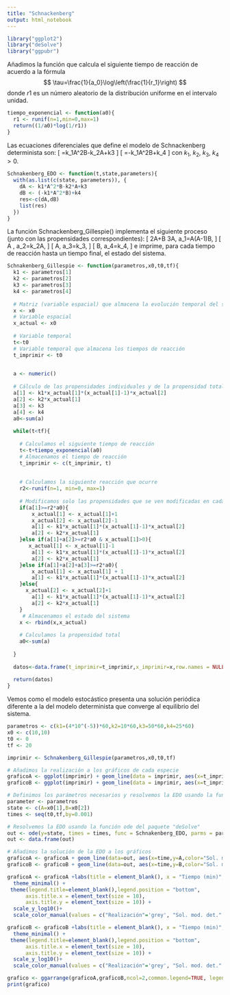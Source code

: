 ---
title: "Schnackenberg"
output: html_notebook
---

```{r}
library("ggplot2")
library("deSolve")
library("ggpubr")
```

Añadimos la función que calcula el siguiente tiempo de reacción de
acuerdo a la fórmula $$
  \tau=\frac{1}{a_0}\log\left(\frac{1}{r_1}\right)
$$ donde $r1$ es un número aleatorio de la distribución uniforme en el
intervalo unidad.

```{r}
tiempo_exponencial <- function(a0){
  r1 <- runif(n=1,min=0,max=1)
  return((1/a0)*log(1/r1))
}
```

Las ecuaciones diferenciales que define el modelo de Schnackenberg determinista son:
\[
  \frac{dA}{dt}=k_1A^2B-k_2A+k3
\]
\[
  \frac{dB}{dt}=-k_1A^2B+k_4
\]
con $k_1$, $k_2$, $k_3$, $k_4>0$.

```{r}
Schnakenberg_EDO <- function(t,state,parameters){
  with(as.list(c(state, parameters)), {
    dA <- k1*A^2*B-k2*A+k3
    dB <- (-k1*A^2*B)+k4
    res<-c(dA,dB)
    list(res)
  })
}
```

La función Schnackenberg_Gillespie() implementa el siguiente proceso 
(junto con las propensidades correspondientes):
\[
  2A+B \rightarrow 3A, \quad a_1=\frac{1}{k_1}A(A-1)B,
\]
\[
  A \rightarrow \emptyset, \quad a_2=k_2A,
\]
\[
  \emptyset \rightarrow A, \quad a_3=k_3,
\]
\[
  \emptyset \rightarrow B, \quad a_4=k_4,
\]
e imprime, para cada tiempo de reacción hasta un tiempo final, el estado del sistema.

```{r}
Schnakenberg_Gillespie <- function(parametros,x0,t0,tf){
  k1 <- parametros[1]
  k2 <- parametros[2]
  k3 <- parametros[3]
  k4 <- parametros[4]
  
  # Matriz (variable espacial) que almacena la evolución temporal del sistema 
  x <- x0
  # Variable espacial
  x_actual <- x0
  
  # Variable temporal
  t<-t0
  # Variable temporal que almacena los tiempos de reacción
  t_imprimir <- t0

  
  a <- numeric()
  
  # Cálculo de las propensidades individuales y de la propensidad total
  a[1] <- k1*x_actual[1]*(x_actual[1]-1)*x_actual[2]
  a[2] <- k2*x_actual[1] 
  a[3] <- k3
  a[4] <- k4
  a0<-sum(a)
  
  while(t<tf){
    
    # Calculamos el siguiente tiempo de reacción
    t<-t+tiempo_exponencial(a0)
    # Almacenamos el tiempo de reacción
    t_imprimir <- c(t_imprimir, t)
    
  
    # Calculamos la siguiente reacción que ocurre
    r2<-runif(n=1, min=0, max=1)
    
    # Modificamos solo las propensidades que se ven modificadas en cada caso
    if(a[1]>=r2*a0){
        x_actual[1] <- x_actual[1]+1
        x_actual[2] <- x_actual[2]-1
        a[1] <- k1*x_actual[1]*(x_actual[1]-1)*x_actual[2]
        a[2] <- k2*x_actual[1] 
    }else if(a[1]+a[2]>=r2*a0 & x_actual[1]>0){
       x_actual[1] <- x_actual[1]-1
        a[1] <- k1*x_actual[1]*(x_actual[1]-1)*x_actual[2]
        a[2] <- k2*x_actual[1] 
    }else if(a[1]+a[2]+a[3]>=r2*a0){
        x_actual[1] <- x_actual[1] + 1
        a[1] <- k1*x_actual[1]*(x_actual[1]-1)*x_actual[2]
    }else{
      x_actual[2] <- x_actual[2]+1
        a[1] <- k1*x_actual[1]*(x_actual[1]-1)*x_actual[2]
        a[2] <- k2*x_actual[1] 
    }
     # Almacenamos el estado del sistema
    x <- rbind(x,x_actual)
    
    # Calculamos la propensidad total
    a0<-sum(a)
    
  }
  
  datos<-data.frame(t_imprimir=t_imprimir,x_imprimir=x,row.names = NULL)
  
  return(datos)
}

```

Vemos como el modelo estocástico presenta una solución periódica diferente 
a la del modelo determinista que converge al equilibrio del sistema.

```{r}
parametros <- c(k1=(4*10^(-5))*60,k2=10*60,k3=50*60,k4=25*60) 
x0 <- c(10,10) 
t0 <- 0
tf <- 20

imprimir <- Schnakenberg_Gillespie(parametros,x0,t0,tf)

# Añadimos la realización a los gráficos de cada especie
graficoA <- ggplot(imprimir) + geom_line(data = imprimir, aes(x=t_imprimir, y=x_imprimir.1, color="Realización"))
graficoB <- ggplot(imprimir) + geom_line(data = imprimir, aes(x=t_imprimir, y=x_imprimir.2, color="Realización"))

# Definimos los parámetros necesarios y resolvemos la EDO usando la función ode() del paquete "deSolve"
parameter <- parametros
state <- c(A=x0[1],B=x0[2])
times <- seq(t0,tf,by=0.001)

# Resolvemos la EDO usando la función ode del paquete "deSolve"
out <- ode(y=state, times = times, func = Schnakenberg_EDO, parms = parametros)
out <- data.frame(out)

# Añadimos la solución de la EDO a los gráficos
graficoA <- graficoA + geom_line(data=out, aes(x=time,y=A,color="Sol. mod. det."))
graficoB <- graficoB + geom_line(data=out, aes(x=time,y=B,color="Sol. mod. det."))

graficoA <- graficoA +labs(title = element_blank(), x = "Tiempo (min)", y = " Número de moléculas de la especie X")+ 
  theme_minimal() +
 theme(legend.title=element_blank(),legend.position = "bottom",
      axis.title.x = element_text(size = 10),  
      axis.title.y = element_text(size = 10)) +
  scale_y_log10()+
  scale_color_manual(values = c("Realización"='grey', "Sol. mod. det." = 2 ),breaks = c("Realización", "Sol. mod. det.")) 

graficoB <- graficoB +labs(title = element_blank(), x = "Tiempo (min)", y = " Número de moléculas de la especie Y")+
  theme_minimal() +
 theme(legend.title=element_blank(),legend.position = "bottom",
      axis.title.x = element_text(size = 10),  
      axis.title.y = element_text(size = 10)) +
  scale_y_log10()+
  scale_color_manual(values = c("Realización"='grey', "Sol. mod. det." = 2 ),breaks = c("Realización", "Sol. mod. det.")) 

grafico <- ggarrange(graficoA,graficoB,ncol=2,common.legend=TRUE, legend="bottom")
print(grafico)
```


